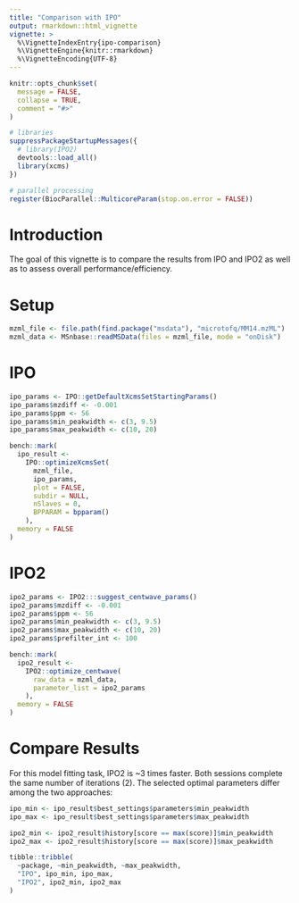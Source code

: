 ```yaml
---
title: "Comparison with IPO"
output: rmarkdown::html_vignette
vignette: >
  %\VignetteIndexEntry{ipo-comparison}
  %\VignetteEngine{knitr::rmarkdown}
  %\VignetteEncoding{UTF-8}
---
```


```r
knitr::opts_chunk$set(
  message = FALSE, 
  collapse = TRUE,
  comment = "#>"
)
```

```r
# libraries
suppressPackageStartupMessages({
  # library(IPO2)
  devtools::load_all()
  library(xcms)
})

# parallel processing
register(BiocParallel::MulticoreParam(stop.on.error = FALSE))
```

# Introduction

The goal of this vignette is to compare the results from IPO and IPO2 as well as to assess overall performance/efficiency.

# Setup

```r
mzml_file <- file.path(find.package("msdata"), "microtofq/MM14.mzML")
mzml_data <- MSnbase::readMSData(files = mzml_file, mode = "onDisk")
```

# IPO 

```r
ipo_params <- IPO::getDefaultXcmsSetStartingParams()
ipo_params$mzdiff <- -0.001
ipo_params$ppm <- 56
ipo_params$min_peakwidth <- c(3, 9.5)
ipo_params$max_peakwidth <- c(10, 20)

bench::mark(
  ipo_result <- 
    IPO::optimizeXcmsSet(
      mzml_file, 
      ipo_params, 
      plot = FALSE, 
      subdir = NULL, 
      nSlaves = 0, 
      BPPARAM = bpparam()
    ), 
  memory = FALSE
)
```

# IPO2

```r
ipo2_params <- IPO2:::suggest_centwave_params()
ipo2_params$mzdiff <- -0.001
ipo2_params$ppm <- 56
ipo2_params$min_peakwidth <- c(3, 9.5)
ipo2_params$max_peakwidth <- c(10, 20)
ipo2_params$prefilter_int <- 100

bench::mark(
  ipo2_result <- 
    IPO2::optimize_centwave(
      raw_data = mzml_data, 
      parameter_list = ipo2_params
    ), 
  memory = FALSE
)
```

# Compare Results

For this model fitting task, IPO2 is ~3 times faster. Both sessions complete the same number of iterations (2). The selected optimal parameters differ among the two approaches: 

```r
ipo_min <- ipo_result$best_settings$parameters$min_peakwidth
ipo_max <- ipo_result$best_settings$parameters$max_peakwidth

ipo2_min <- ipo2_result$history[score == max(score)]$min_peakwidth
ipo2_max <- ipo2_result$history[score == max(score)]$max_peakwidth

tibble::tribble(
  ~package, ~min_peakwidth, ~max_peakwidth, 
  "IPO", ipo_min, ipo_max, 
  "IPO2", ipo2_min, ipo2_max
)
```

